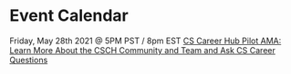
<HeadComponent title="Event Calendar" />
<Layout>
<div className={styles.eventCalendarContainer}>
  <div className={styles.eventCalendarText}>

# Event Calendar

Friday, May 28th 2021 @ 5PM PST / 8pm EST [CS Career Hub Pilot AMA: Learn More About the CSCH Community and Team and Ask CS Career Questions](/event-calendar/csch-pilot-ama)

  </div>
</div>
</Layout>
